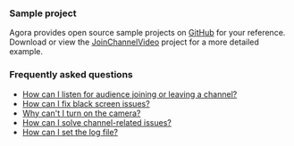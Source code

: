 <PlatformWrapper platform = "blueprint">

### Sample project

Agora provides open source sample projects on [GitHub](https://github.com/AgoraIO-Extensions/Agora-Unreal-RTC-SDK/tree/main/Agora-Unreal-SDK-Blueprint-Example) for your reference. Download or view the [JoinChannelVideo](https://github.com/AgoraIO-Extensions/Agora-Unreal-RTC-SDK/tree/main/Agora-Unreal-SDK-Blueprint-Example/Content/API-Example/Basic/JoinChannelVideo) project for a more detailed example.

### Frequently asked questions
* [How can I listen for audience joining or leaving a channel?](../../help/integration-issues/audience_event)
* [How can I fix black screen issues?](../../help/quality-issues/video_blank#issue-description)
* [Why can't I turn on the camera?](../../help/quality-issues/video_camera)
* [How can I solve channel-related issues?](../..//help/integration-issues/channel)
* [How can I set the log file?](../../help/integration-issues/log)

</PlatformWrapper>